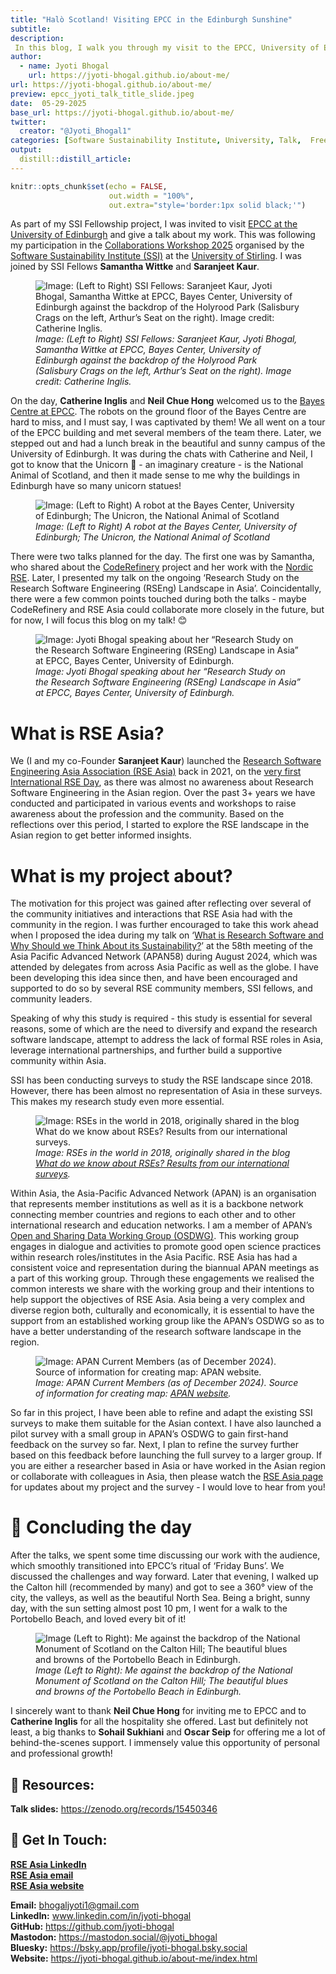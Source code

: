 ```yaml
---
title: "Halò Scotland! Visiting EPCC in the Edinburgh Sunshine"
subtitle: 
description: 
 In this blog, I walk you through my visit to the EPCC, University of Edinburgh where I was invited for a talk for my work towards the RSE Asia Association!
author:
  - name: Jyoti Bhogal
    url: https://jyoti-bhogal.github.io/about-me/
url: https://jyoti-bhogal.github.io/about-me/
preview: epcc_jyoti_talk_title_slide.jpeg
date:  05-29-2025
base_url: https://jyoti-bhogal.github.io/about-me/
twitter:
  creator: "@Jyoti_Bhogal1"
categories: [Software Sustainability Institute, University, Talk,  Free and Open Source Software, Software, Research Software, Open Science, Open Source, Meta data, Edinburgh, Scotland, United Kingdom, In Person] 
output:
  distill::distill_article:
---
```


```r
knitr::opts_chunk$set(echo = FALSE,
                      out.width = "100%",
                      out.extra="style='border:1px solid black;'")

```

As part of my SSI Fellowship project, I was invited to visit [EPCC at the University of Edinburgh](https://www.epcc.ed.ac.uk/) and give a talk about my work. This was following my participation in the [Collaborations Workshop 2025](https://www.software.ac.uk/workshop/collaborations-workshop-2025-cw25) organised by the [Software Sustainability Institute (SSI)](https://www.software.ac.uk/) at the [University of Stirling](https://www.stir.ac.uk/). I was joined by SSI Fellows **Samantha Wittke** and **Saranjeet Kaur**.

![*Image: (Left to Right) SSI Fellows: Saranjeet Kaur, Jyoti Bhogal, Samantha Wittke at EPCC, Bayes Center, University of Edinburgh against the backdrop of the Holyrood Park (Salisbury Crags on the left, Arthur’s Seat on the right). Image credit: Catherine Inglis.*](bayes_center_holyrood_park.jpg)

On the day, **Catherine Inglis** and **Neil Chue Hong** welcomed us to the [Bayes Centre at EPCC](https://bayes-centre.ed.ac.uk/). The robots on the ground floor of the Bayes Centre are hard to miss, and I must say, I was captivated by them\! We all went on a tour of the EPCC building and met several members of the team there. Later, we stepped out and had a lunch break in the beautiful and sunny campus of the University of Edinburgh. It was during the chats with Catherine and Neil, I got to know that the Unicorn 🦄 \- an imaginary creature \- is the National Animal of Scotland, and then it made sense to me why the buildings in Edinburgh have so many unicorn statues\! 

![*Image: (Left to Right) A robot at the Bayes Center, University of Edinburgh; The Unicron, the National Animal of Scotland*](robot_unicorn.png)

There were two talks planned for the day. The first one was by Samantha, who shared about the [CodeRefinery](https://coderefinery.org/) project and her work with the [Nordic RSE](https://nordic-rse.org/). Later, I presented my talk on the ongoing ‘Research Study on the Research Software Engineering (RSEng) Landscape in Asia’. Coincidentally, there were a few common points touched during both the talks \- maybe CodeRefinery and RSE Asia could collaborate more closely in the future, but for now, I will focus this blog on my talk\! 😊

![*Image: Jyoti Bhogal speaking about her “Research Study on the Research Software Engineering (RSEng) Landscape in Asia” at EPCC, Bayes Center, University of Edinburgh.*](epcc_jyoti_talk_title_slide.jpeg)  

# What is RSE Asia?

We (I and my co-Founder **Saranjeet Kaur**) launched the [Research Software Engineering Asia Association (RSE Asia)](https://rse-asia.github.io/RSE_Asia/) back in 2021, on the [very first International RSE Day](https://researchsoftware.org/council/intl-rse-day.html), as there was almost no awareness about Research Software Engineering in the Asian region. Over the past 3+ years we have conducted and participated in various events and workshops to raise awareness about the profession and the community. Based on the reflections over this period, I started to explore the RSE landscape in the Asian region to get better informed insights.

# What is my project about?

The motivation for this project was gained after reflecting over several of the community initiatives and interactions that RSE Asia had with the community in the region. I was further encouraged to take this work ahead when I proposed the idea during my talk on ‘[What is Research Software and Why Should we Think About its Sustainability?](https://jyoti-bhogal.github.io/about-me/talks/2025-03-30_apan58/)’ at the 58th meeting of the Asia Pacific Advanced Network (APAN58) during August 2024, which was attended by delegates from across Asia Pacific as well as the globe. I have been developing this idea since then, and have been encouraged and supported to do so by several RSE community members, SSI fellows, and community leaders. 

Speaking of why this study is required \- this study is essential for several reasons, some of which are the need to diversify and expand the research software landscape, attempt to address the lack of formal RSE roles in Asia, leverage international partnerships, and further build a supportive community within Asia.

SSI has been conducting surveys to study the RSE landscape since 2018\. However, there has been almost no representation of Asia in these surveys. This makes my research study even more essential. 

![*Image: RSEs in the world in 2018, originally shared in the blog [What do we know about RSEs? Results from our international surveys](https://www.software.ac.uk/blog/what-do-we-know-about-rses-results-our-international-surveys).*](ssi_survery_map.png)  

Within Asia, the Asia-Pacific Advanced Network (APAN) is an organisation that represents member institutions as well as it is a backbone network connecting member countries and regions to each other and to other international research and education networks. I am a member of APAN’s [Open and Sharing Data Working Group (OSDWG)](https://apan.net/elements/working-groups/open-sharing-data/). This working group engages in dialogue and activities to promote good open science practices within research roles/institutes in the Asia Pacific. RSE Asia has had a consistent voice and representation during the biannual APAN meetings as a part of this working group. Through these engagements we realised the common interests we share with the working group and their intentions to help support the objectives of RSE Asia. Asia being a very complex and diverse region both, culturally and economically, it is essential to have the support from an established working group like the APAN’s OSDWG so as to have a better understanding of the research software landscape in the region.

![*Image: APAN Current Members (as of December 2024). Source of information for creating map: [APAN website](https://apan.net/membership/current-members/).*](apan_current_members.png)

So far in this project, I have been able to refine and adapt the existing SSI surveys to make them suitable for the Asian context. I have also launched a pilot survey with a small group in APAN’s OSDWG to gain first-hand feedback on the survey so far. Next, I plan to refine the survey further based on this feedback before launching the full survey to a larger group. If you are either a researcher based in Asia or have worked in the Asian region or collaborate with colleagues in Asia, then please watch the [RSE Asia page](https://www.linkedin.com/company/rse-asia-association/?viewAsMember=true) for updates about my project and the survey \- I would love to hear from you\!

# 🎉 Concluding the day

After the talks, we spent some time discussing our work with the audience, which smoothly transitioned into EPCC’s ritual of ‘Friday Buns’. We discussed the challenges and way forward. Later that evening, I walked up the Calton hill (recommended by many) and got to see a 360° view of the city, the valleys, as well as the beautiful North Sea. Being a bright, sunny day, with the sun setting almost post 10 pm, I went for a walk to the Portobello Beach, and loved every bit of it\!

![*Image (Left to Right): Me against the backdrop of the National Monument of Scotland on the Calton Hill; The beautiful blues and browns of the Portobello Beach in Edinburgh.*](edinburgh_nature.png)

I sincerely want to thank **Neil Chue Hong** for inviting me to EPCC and to **Catherine Inglis** for all the hospitality she offered. Last but definitely not least, a big thanks to **Sohail Sukhiani** and **Oscar Seip** for offering me a lot of behind-the-scenes support. I immensely value this opportunity of personal and professional growth\!

## 🔑 Resources:

**Talk slides:** [https://zenodo.org/records/15450346](https://zenodo.org/records/15450346) 

## 📩 Get In Touch:

[**RSE Asia LinkedIn**](https://www.linkedin.com/company/rse-asia-association/?viewAsMember=true)  
[**RSE Asia email**](mailto:rse.asia.association@gmail.com)  
[**RSE Asia website**](https://rse-asia.github.io/RSE_Asia/)

**Email:** [bhogaljyoti1@gmail.com](mailto:bhogaljyoti1@gmail.com)   
**LinkedIn:** [www.linkedin.com/in/jyoti-bhogal](http://www.linkedin.com/in/jyoti-bhogal)   
**GitHub:** [https://github.com/jyoti-bhogal](https://github.com/jyoti-bhogal)    
**Mastodon:** [https://mastodon.social/@jyoti\_bhogal](https://mastodon.social/@jyoti_bhogal)   
**Bluesky:** [https://bsky.app/profile/jyoti-bhogal.bsky.social](https://bsky.app/profile/jyoti-bhogal.bsky.social)   
**Website:** [https://jyoti-bhogal.github.io/about-me/index.html](https://jyoti-bhogal.github.io/about-me/index.html) 
